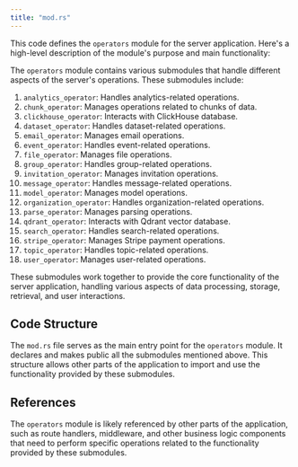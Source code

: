 ```yaml
---
title: "mod.rs"
---
```


This code defines the `operators` module for the server application. Here's a high-level description of the module's purpose and main functionality:

The `operators` module contains various submodules that handle different aspects of the server's operations. These submodules include:

1. `analytics_operator`: Handles analytics-related operations.
2. `chunk_operator`: Manages operations related to chunks of data.
3. `clickhouse_operator`: Interacts with ClickHouse database.
4. `dataset_operator`: Handles dataset-related operations.
5. `email_operator`: Manages email operations.
6. `event_operator`: Handles event-related operations.
7. `file_operator`: Manages file operations.
8. `group_operator`: Handles group-related operations.
9. `invitation_operator`: Manages invitation operations.
10. `message_operator`: Handles message-related operations.
11. `model_operator`: Manages model operations.
12. `organization_operator`: Handles organization-related operations.
13. `parse_operator`: Manages parsing operations.
14. `qdrant_operator`: Interacts with Qdrant vector database.
15. `search_operator`: Handles search-related operations.
16. `stripe_operator`: Manages Stripe payment operations.
17. `topic_operator`: Handles topic-related operations.
18. `user_operator`: Manages user-related operations.

These submodules work together to provide the core functionality of the server application, handling various aspects of data processing, storage, retrieval, and user interactions.

## Code Structure

The `mod.rs` file serves as the main entry point for the `operators` module. It declares and makes public all the submodules mentioned above. This structure allows other parts of the application to import and use the functionality provided by these submodules.

## References

The `operators` module is likely referenced by other parts of the application, such as route handlers, middleware, and other business logic components that need to perform specific operations related to the functionality provided by these submodules.